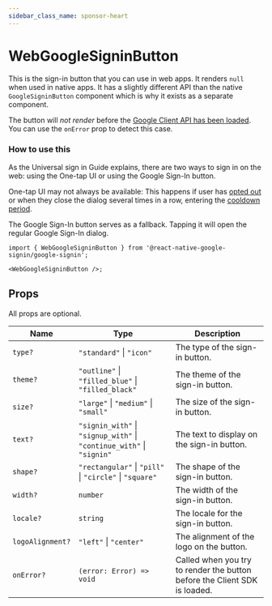 ```yaml
---
sidebar_class_name: sponsor-heart
---
```


# WebGoogleSigninButton

This is the sign-in button that you can use in web apps. It renders `null` when used in native apps.
It has a slightly different API than the native `GoogleSigninButton` component which is why it exists as a separate component.


<Banner />

The button will _not render_ before the [Google Client API has been loaded](../setting-up/web). You can use the `onError` prop to detect this case.

### How to use this

As the Universal sign in Guide explains, there are two ways to sign in on the web: using the One-tap UI or using the Google Sign-In button.

One-tap UI may not always be available: This happens if user has [opted out](https://developers.google.com/identity/gsi/web/guides/features#globally_opt_out) or when they close the dialog several times in a row, entering the [cooldown period](https://developers.google.com/identity/gsi/web/guides/features#exponential_cooldown).

The Google Sign-In button serves as a fallback. Tapping it will open the regular Google Sign-In dialog.

```tsx
import { WebGoogleSigninButton } from '@react-native-google-signin/google-signin';

<WebGoogleSigninButton />;
```

## Props

All props are optional.

| Name             | Type                                                                  | Description                                                               |
| ---------------- | --------------------------------------------------------------------- | ------------------------------------------------------------------------- |
| `type?`          | `"standard"` \| `"icon"`                                              | The type of the sign-in button.                                           |
| `theme?`         | `"outline"` \| `"filled_blue"` \| `"filled_black"`                    | The theme of the sign-in button.                                          |
| `size?`          | `"large"` \| `"medium"` \| `"small"`                                  | The size of the sign-in button.                                           |
| `text?`          | `"signin_with"` \| `"signup_with"` \| `"continue_with"` \| `"signin"` | The text to display on the sign-in button.                                |
| `shape?`         | `"rectangular"` \| `"pill"` \| `"circle"` \| `"square"`               | The shape of the sign-in button.                                          |
| `width?`         | `number`                                                              | The width of the sign-in button.                                          |
| `locale?`        | `string`                                                              | The locale for the sign-in button.                                        |
| `logoAlignment?` | `"left"` \| `"center"`                                                | The alignment of the logo on the button.                                  |
| `onError?`       | `(error: Error) => void`                                              | Called when you try to render the button before the Client SDK is loaded. |
